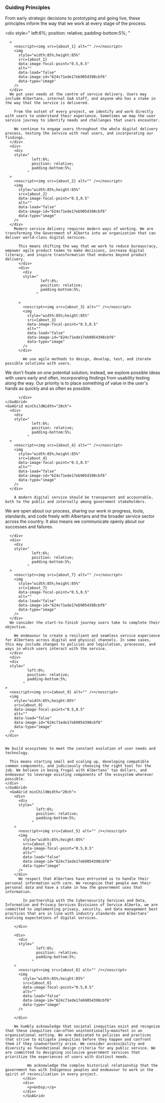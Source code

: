 

### **<span style="color:  var(--goa-color-brand-dark);">Guiding Principles</span>**

From early strategic decisions to prototyping and going live, these principles inform the way that we work at every stage of the process.
    <GoAGrid minChildWidth="20ch">
      <div>
        <div
        style="
                left:6%;
                position: relative;
                padding-bottom:5%;
              "
       
      >
        <noscript><img src={about_1} alt="" /></noscript>
        <img
          style="width:85%;height:85%"
          src={about_1}
          data-image-focal-point="0.5,0.5"
          alt=""
          data-load="false"
          data-image-id="624c71ede17eb9054398cbf6"
          data-type="image"
        />
      </div>
      We put user needs at the centre of service delivery. Users may include Albertans, internal GoA staff, and anyone who has a stake in the way that the service is delivered.

        From the outset of every project, we identify and work directly with users to understand their experience. Sometimes we map the user service journey to identify needs and challenges that users encounter.
        
        We continue to engage users throughout the whole digital delivery process, testing the service with real users, and incorporating our findings.
      </div>
      <div>
        <div
        style="
                left:6%;
                position: relative;
                padding-bottom:5%;
              "
      >
        <noscript><img src={about_2} alt="" /></noscript>
        <img
          style="width:85%;height:85%"
          src={about_2}
          data-image-focal-point="0.5,0.5"
          alt=""
          data-load="false"
          data-image-id="624c71ede17eb9054398cbf6"
          data-type="image"
        />
      </div>
        Modern service delivery requires modern ways of working. We are transforming the Government of Alberta into an organization that can deliver world-class digital services.

          This means shifting the way that we work to reduce bureaucracy, empower agile product teams to make decisions, increase digital literacy, and inspire transformation that endures beyond product delivery.
          </div>
          <div>
            <div
            style="
                    left:6%;
                    position: relative;
                    padding-bottom:5%;
                  "
  
          >
            <noscript><img src={about_3} alt="" /></noscript>
            <img
              style="width:85%;height:85%"
              src={about_3}
              data-image-focal-point="0.5,0.5"
              alt=""
              data-load="false"
              data-image-id="624c71ede17eb9054398cbf6"
              data-type="image"
            />
          </div>
          
            We use agile methods to design, develop, test, and iterate possible solutions with users.

We don't fixate on one potential solution; instead, we explore possible ideas with users early and often, incorporating findings from usability testing along the way. Our priority is to place something of value in the user's hands as quickly and as often as possible.
          
          </div>
    </GoAGrid>
    <GoAGrid minChildWidth="20ch">
      <div>
        <div
        style="
                left:6%;
                position: relative;
                padding-bottom:5%;
              "
      >
        <noscript><img src={about_4} alt="" /></noscript>
        <img
          style="width:85%;height:85%"
          src={about_4}
          data-image-focal-point="0.5,0.5"
          alt=""
          data-load="false"
          data-image-id="624c71ede17eb9054398cbf6"
          data-type="image"
        />
      </div>
    
        A modern digital service should be transparent and accountable, both to the public and internally among government stakeholders. 

We are open about our process, sharing our work in progress, tools, standards, and code freely with Albertans and the broader service sector across the country. It also means we communicate openly about our successes and failures.
      
      </div>
      <div>
        <div
        style="
                left:6%;
                position: relative;
                padding-bottom:5%;
              "
      >
        <noscript><img src={about_7} alt="" /></noscript>
        <img
          style="width:85%;height:85%"
          src={about_7}
          data-image-focal-point="0.5,0.5"
          alt=""
          data-load="false"
          data-image-id="624c71ede17eb9054398cbf6"
          data-type="image"
        />
      </div>
      We consider the start-to-finish journey users take to complete their objective. 

        We endeavour to create a resilient and seamless service experience for Albertans across digital and physical channels. In some cases, this may include changes to policies and legislation, processes, and ways in which users interact with the service.
      </div>
      <div>
      <div
      style="
              left:6%;
              position: relative;
              padding-bottom:5%;
            "
    >
      <noscript><img src={about_9} alt="" /></noscript>
      <img
        style="width:85%;height:85%"
        src={about_9}
        data-image-focal-point="0.5,0.5"
        alt=""
        data-load="false"
        data-image-id="624c71ede17eb9054398cbf6"
        data-type="image"
      />
    </div>
  
     
    We build ecosystems to meet the constant evolution of user needs and technology. 

      This means starting small and scaling up, developing compatible common components, and judiciously choosing the right tool for the job. We believe in being frugal with Albertans’ tax dollars, and endeavour to leverage existing components of the ecosystem wherever possible.
    </div>  
    </GoAGrid>
      <GoAGrid minChildWidth="20ch">
        <div>
          <div
          style="
                  left:6%;
                  position: relative;
                  padding-bottom:5%;
                "
        >
          <noscript><img src={about_5} alt="" /></noscript>
          <img
            style="width:85%;height:85%"
            src={about_5}
            data-image-focal-point="0.5,0.5"
            alt=""
            data-load="false"
            data-image-id="624c71ede17eb9054398cbf6"
            data-type="image"
          />
        </div>
          We respect that Albertans have entrusted us to handle their personal information with care. We recognize that people own their personal data and have a stake in how the government uses that information.

            In partnership with the Cybersecurity Services and Data, Information and Privacy Services Divisions of Service Alberta, we are committed to implementing privacy, security, and data management best practices that are in line with industry standards and Albertans’ evolving expectations of digital services.
            
        </div>
        
        <div>
          <div
          style="
                  left:6%;
                  position: relative;
                  padding-bottom:5%;
                "
        >
          <noscript><img src={about_6} alt="" /></noscript>
          <img
            style="width:85%;height:85%"
            src={about_6}
            data-image-focal-point="0.5,0.5"
            alt=""
            data-load="false"
            data-image-id="624c71ede17eb9054398cbf6"
            data-type="image"
          />
       
        </div>
        
        We humbly acknowledge that societal inequities exist and recognize that these inequities can—often unintentionally—manifest in an organizational setting. We are dedicated to policies and practices that strive to mitigate inequities before they happen and confront them if they inadvertently arise. We consider accessibility and diversity as foundational design criteria for any public service. We are committed to designing inclusive government services that prioritize the experiences of users with distinct needs.

              We acknowledge the complex historical relationship that the government has with Indigenous peoples and endeavour to work in the spirit of reconciliation in every project.
            </div>
            <div>
              <p>&nbsp;</p>
            </div>
            </GoAGrid>